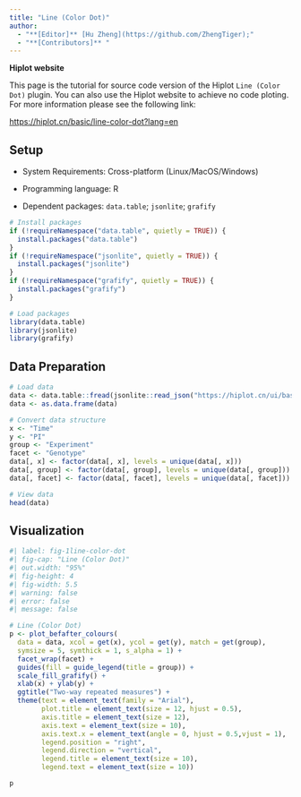 ```yaml
---
title: "Line (Color Dot)"
author:
  - "**[Editor]** [Hu Zheng](https://github.com/ZhengTiger);"
  - "**[Contributors]** "
---
```


::: callout-note
**Hiplot website**

This page is the tutorial for source code version of the Hiplot `Line (Color Dot)` plugin. You can also use the Hiplot website to achieve no code ploting. For more information please see the following link:

<https://hiplot.cn/basic/line-color-dot?lang=en>
:::

## Setup

-   System Requirements: Cross-platform (Linux/MacOS/Windows)

-   Programming language: R

-   Dependent packages: `data.table`; `jsonlite`; `grafify`

```r
# Install packages
if (!requireNamespace("data.table", quietly = TRUE)) {
  install.packages("data.table")
}
if (!requireNamespace("jsonlite", quietly = TRUE)) {
  install.packages("jsonlite")
}
if (!requireNamespace("grafify", quietly = TRUE)) {
  install.packages("grafify")
}

# Load packages
library(data.table)
library(jsonlite)
library(grafify)
```

## Data Preparation

```r
# Load data
data <- data.table::fread(jsonlite::read_json("https://hiplot.cn/ui/basic/line-color-dot/data.json")$exampleData[[1]]$textarea[[1]])
data <- as.data.frame(data)

# Convert data structure
x <- "Time"
y <- "PI"
group <- "Experiment"
facet <- "Genotype"
data[, x] <- factor(data[, x], levels = unique(data[, x]))
data[, group] <- factor(data[, group], levels = unique(data[, group]))
data[, facet] <- factor(data[, facet], levels = unique(data[, facet]))

# View data
head(data)
```

## Visualization

```r
#| label: fig-1line-color-dot
#| fig-cap: "Line (Color Dot)"
#| out.width: "95%"
#| fig-height: 4
#| fig-width: 5.5
#| warning: false
#| error: false
#| message: false

# Line (Color Dot)
p <- plot_befafter_colours(
  data = data, xcol = get(x), ycol = get(y), match = get(group),
  symsize = 5, symthick = 1, s_alpha = 1) +
  facet_wrap(facet) +
  guides(fill = guide_legend(title = group)) +
  scale_fill_grafify() +
  xlab(x) + ylab(y) +
  ggtitle("Two-way repeated measures") +
  theme(text = element_text(family = "Arial"),
        plot.title = element_text(size = 12, hjust = 0.5),
        axis.title = element_text(size = 12),
        axis.text = element_text(size = 10),
        axis.text.x = element_text(angle = 0, hjust = 0.5,vjust = 1),
        legend.position = "right",
        legend.direction = "vertical",
        legend.title = element_text(size = 10),
        legend.text = element_text(size = 10))

p
```


